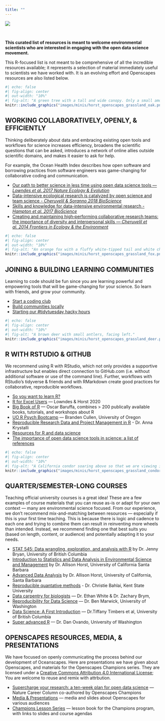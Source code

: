 ```yaml
---
title: ""
---
```


::: column-screen
![](images/banner_imgs/text_banners/resources_banner.png)

<br>

::: white-div

::: {.medium-body-text .center-text}
**This curated list of resources is meant to welcome environmental scientists who are interested in engaging with the open data science movement.**
:::

::: {.center-text}
This R-focused list is not meant to be comprehensive of all the incredible resources available; it represents a selection of material immediately useful to scientists we have worked with. It is an evolving effort and Openscapes resources are also listed below.
:::

```r
#| echo: false
#| fig-align: center
#| out-width: "10%"
#| fig-alt: "A green tree with a tall and wide canopy. Only a small amount of the brown trunk is visible."
knitr::include_graphics("images/minis/horst_openscapes_grassland_oak.png")
```

## WORKING COLLABORATIVELY, OPENLY, & EFFICIENTLY

Thinking deliberately about data and embracing existing open tools and workflows for science increases efficiency, broadens the scientific questions that can be asked, introduces a network of online allies outside scientific domains, and makes it easier to ask for help.

For example, the Ocean Health Index describes how open software and borrowing practices from software engineers was game-changing for collaborative coding and communication.

- [Our path to better science in less time using open data science tools — *Lowndes et al. 2017 Nature Ecology & Evolution*](https://www.nature.com/articles/s41559-017-0160)
- [Data-intensive ecological research is catalyzed by open science and team science - *Cheruvelil & Soranno 2018 BioScience*](https://academic.oup.com/bioscience/article/68/10/813/5088531)
- [Skills and knowledge for data-intensive environmental research - *Hampton et al. 2017 BioScience*](https://dx.doi.org/10.1093%2Fbiosci%2Fbix025)
- [Creating and maintaining high‐performing collaborative research teams: the importance of diversity and interpersonal skills — *Cheruvelil et al. 2014 Frontiers in Ecology & the Environment*](https://esajournals.onlinelibrary.wiley.com/doi/full/10.1890/130001)

```r
#| echo: false
#| fig-align: center
#| out-width: "10%"
#| fig-alt: "An orange fox with a fluffy white-tipped tail and white chin, facing right."
knitr::include_graphics("images/minis/horst_openscapes_grassland_fox.png")
```

## JOINING & BUILDING LEARNING COMMUNITIES

Learning to code should be fun since you are learning powerful and empowering tools that will be game-changing for your science. So learn with friends, and grow your community. 

- [Start a coding club](blog/2018-11-16-start-coding-club/index.qmd)
- [Build communities locally](blog/2018-11-06-build-communities/index.qmd)
- [Starting our #tidytuesday hacky hours](blog/2019-05-02-tidy-tuesday-coding-club/index.qmd)

```r
#| echo: false
#| fig-align: center
#| out-width: "10%"
#| fig-alt: "A brown deer with small antlers, facing left."
knitr::include_graphics("images/minis/horst_openscapes_grassland_deer.png")
```

## R WITH RSTUDIO & GITHUB

We recommend using R with RStudio, which not only provides a supportive infrastructure but enables direct connection to GitHub.com (i.e. without additional software or use of the command line). Further, workflows with RStudio's tidyverse & friends and with RMarkdown create good practices for collaborative, reproducible workflows.

- [So you want to learn R?](blog/2018-12-17-want-to-learn-r/index.qmd)
- [R for Excel Users](https://rstudio-conf-2020.github.io/r-for-excel) — Lowndes & Horst 2020
- [Big Book of R](https://www.bigbookofr.com/index.html) — Oscar Baruffa, combines > 200 publically available books, tutorials, and workshops about R
- [UO R Psych Bootcamp](https://uopsych-r-bootcamp-2020.netlify.app/) — Branden Cullen, University of Oregon
- [Reproducible Research Data and Project Management in R](https://annakrystalli.me/rrresearchACCE20/) - Dr. Anna Krystalli
- [Resources for R and data science](http://ohi-science.org/news/Resources-for-R-and-Data-Science)
- [The importance of open data science tools in science: a list of references](http://ohi-science.org/news/importance-of-open-data-science-tools)

```r
#| echo: false
#| fig-align: center
#| out-width: "10%"
#| fig-alt: "A California condor soaring above so that we are viewing it's underside. It has a reddish head, black body, and black and white wings."
knitr::include_graphics("images/minis/horst_openscapes_grassland_condor.png")
```

## QUARTER/SEMESTER-LONG COURSES

Teaching official university courses is a great idea! These are a few examples of course materials that you can reuse as-is or adapt for your own context — many are environmental science focused. From our experience, we don't recommend mix-and-matching between resources — especially if this is your first time teaching. This is because there is logic and cadence to each one and trying to combine them can result in reinventing more wheels than intended. Instead, we recommend finding one that best suits you (based on length, content, or audience) and potentially adapting it to your needs. 

- [STAT 545: Data wrangling, exploration, and analysis with R](https://stat545.com/) by Dr. Jenny Bryan, University of British Columbia <!--- [Jenny Bryan](https://en.wikipedia.org/wiki/Jenny_Bryan)'s course is the gold-standard course, highly recommended. --->
- [Introduction to Statistics and Data Analysis in Environmental Science and Management](https://github.com/allisonhorst/esm-206-2018) by Dr. Allison Horst, University of California Santa Barbara <!--- The first 5 weeks of Allison Horst's intro course uses environmental science examples for data wrangling; SC NOTE: original link pointed to allison's personal website, which does not currently have links to her Bren course materials -- added github repos for ESM 206 & 244 instead --->
- [Advanced Data Analysis](https://github.com/allisonhorst/esm-244-2019) by Dr. Allison Horst, University of California, Santa Barbara
- [Reproducible quantative methods](https://cbahlai.github.io/rqm-template/) - Dr. Christie Bahlai, Kent State University
- [Data carpentry for biologists](https://datacarpentry.org/semester-biology/) — Dr. Ethan White & Dr. Zachary Brym, 
- [Reproducibility for Data Science](https://canvas.uw.edu/courses/1354201) — Dr. Ben Marwick, University of Washington
<!---https://twitter.com/benmarwick/status/1233340012554383361--->
- [Data Science: A First Introduction](https://ubc-dsci.github.io/introduction-to-datascience/index.html) — Dr.Tiffany Timbers et al, University of British Columbia
- [Super advanced R](https://github.com/super-advanced-r-fall-2019) — Dr. Dan Ovando, University of Washington

## OPENSCAPES RESOURCES, MEDIA, & PRESENTATIONS

We have focused on openly communicating the process behind our development of Oceanscapes. Here are presentations we have given about Openscapes, and materials for the Openscapes Champions series. They are licensed under a [Creative Commons Attribution 4.0 International License](https://creativecommons.org/licenses/by/4.0/); You are welcome to reuse and remix with attrbution. 

- [Supercharge your research: a ten-week plan for open data science](https://www.nature.com/articles/d41586-019-03335-4) — Nature Career Column co-authored by Openscapes Champions
- [Media & Presentations](media.qmd) — media and slides about Openscapes for various audiences
- [Champions Lesson Series](https://openscapes.github.io/series/) — lesson book for the Champions program, with links to slides and course agendas

:::

:::
